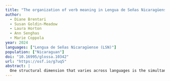 ```yaml
---
title: "The organization of verb meaning in Lengua de Señas Nicaragüense (LSN): Sequential or simultaneous structures?"
author:
  - Diane Brentari
  - Susan Goldin-Meadow
  - Laura Horton
  - Ann Senghas
  - Marie Coppola
year: 2024
languages: ["Lengua de Señas Nicaragüense (LSN)"]
population: ["Nicaraguan"]
doi: "10.16995/glossa.10342"
url: "https://osf.io/g7uq5"
abstract: |
  One structural dimension that varies across languages is the simultaneous or sequential expression of meaning. Complex predicates can layer meanings together simultaneously in a single-verb predicate (SVP) or distribute them sequentially in a multiple-verb predicate (MVP). We ask whether typological variability in this dimension might be a consequence of systematic patterns of diachronic change. We examine the distribution of markers of agency and number within the verb phrase (the predicate) in the earliest stages of a young, emerging sign language in Nicaragua, Lengua de Señas Nicaragüense (LSN), beginning with homesign systems like those from which LSN originated, and progressing through two decades of transmission to new learners. We find that: (i) LSN2 signers are more likely to produce MVPs than homesigners or LSN1 signers; (ii) in the MVPs they do produce, homesigners and LSN1 signers are more likely to produce predicates that mark both agency and number simultaneously on at least one of the verbs; LSN2 signers are just as likely to produce sequences with verbs that mark agency and number in sequentially separate verbs. We discuss how language acquisition, modality, and structure, as well as specific social factors associated with each of the groups, play a role in driving these changes, and how, over time, these patterns of change might yield the diversity of forms observed across spoken and signed languages today.
---
```

